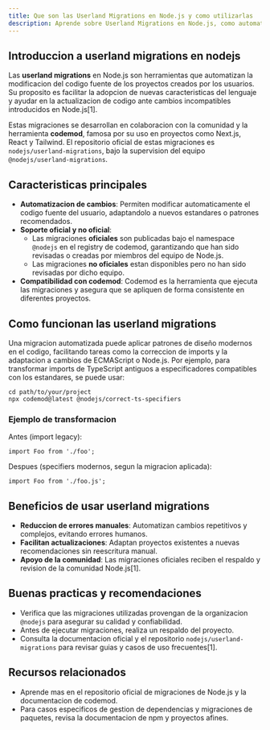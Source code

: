 ```yaml
---
title: Que son las Userland Migrations en Node.js y como utilizarlas
description: Aprende sobre Userland Migrations en Node.js, como automatizan cambios en el codigo fuente y facilitan la adopcion de nuevas caracteristicas.
---
```


## Introduccion a userland migrations en nodejs

Las **userland migrations** en Node.js son herramientas que automatizan la modificacion del codigo fuente de los proyectos creados por los usuarios. Su proposito es facilitar la adopcion de nuevas caracteristicas del lenguaje y ayudar en la actualizacion de codigo ante cambios incompatibles introducidos en Node.js[1].

Estas migraciones se desarrollan en colaboracion con la comunidad y la herramienta **codemod**, famosa por su uso en proyectos como Next.js, React y Tailwind. El repositorio oficial de estas migraciones es `nodejs/userland-migrations`, bajo la supervision del equipo `@nodejs/userland-migrations`.

## Caracteristicas principales

- **Automatizacion de cambios**: Permiten modificar automaticamente el codigo fuente del usuario, adaptandolo a nuevos estandares o patrones recomendados.
- **Soporte oficial y no oficial**:
  - Las migraciones **oficiales** son publicadas bajo el namespace `@nodejs` en el registry de codemod, garantizando que han sido revisadas o creadas por miembros del equipo de Node.js.
  - Las migraciones **no oficiales** estan disponibles pero no han sido revisadas por dicho equipo.
- **Compatibilidad con codemod**: Codemod es la herramienta que ejecuta las migraciones y asegura que se apliquen de forma consistente en diferentes proyectos.

## Como funcionan las userland migrations

Una migracion automatizada puede aplicar patrones de diseño modernos en el codigo, facilitando tareas como la correccion de imports y la adaptacion a cambios de ECMAScript o Node.js. Por ejemplo, para transformar imports de TypeScript antiguos a especificadores compatibles con los estandares, se puede usar:

```go:shell
cd path/to/your/project
npx codemod@latest @nodejs/correct-ts-specifiers
```

### Ejemplo de transformacion

Antes (import legacy):
```go:ts
import Foo from './foo';
```

Despues (specifiers modernos, segun la migracion aplicada):
```go:ts
import Foo from './foo.js';
```

## Beneficios de usar userland migrations

- **Reduccion de errores manuales**: Automatizan cambios repetitivos y complejos, evitando errores humanos.
- **Facilitan actualizaciones**: Adaptan proyectos existentes a nuevas recomendaciones sin reescritura manual.
- **Apoyo de la comunidad**: Las migraciones oficiales reciben el respaldo y revision de la comunidad Node.js[1].

## Buenas practicas y recomendaciones

- Verifica que las migraciones utilizadas provengan de la organizacion `@nodejs` para asegurar su calidad y confiabilidad.
- Antes de ejecutar migraciones, realiza un respaldo del proyecto.
- Consulta la documentacion oficial y el repositorio `nodejs/userland-migrations` para revisar guias y casos de uso frecuentes[1].

## Recursos relacionados

- Aprende mas en el repositorio oficial de migraciones de Node.js y la documentacion de codemod.
- Para casos especificos de gestion de dependencias y migraciones de paquetes, revisa la documentacion de npm y proyectos afines.
